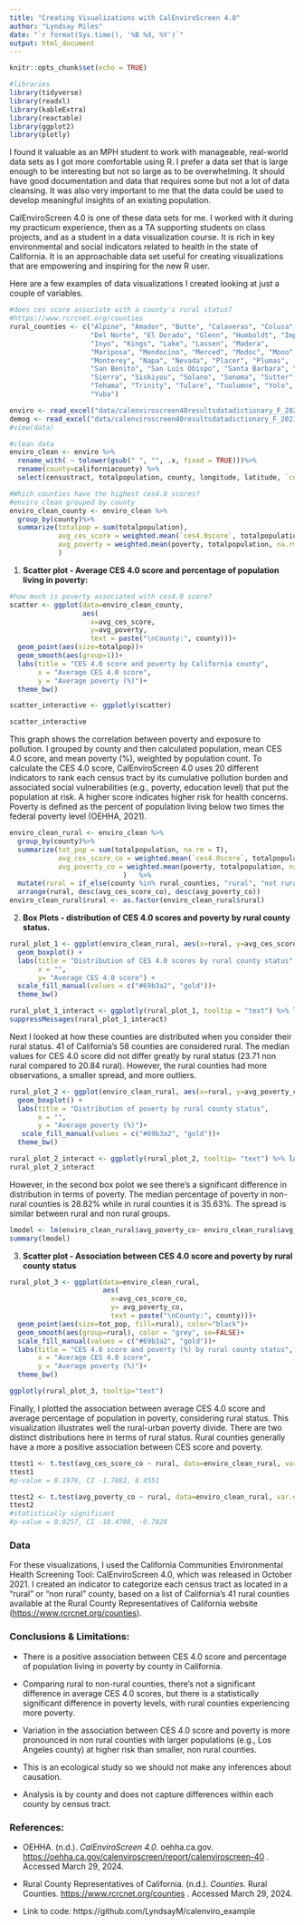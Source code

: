 ```yaml
---
title: "Creating Visualizations with CalEnviroScreen 4.0"
author: "Lyndsay Miles"
date: "`r format(Sys.time(), '%B %d, %Y')`"
output: html_document
---
```


```r
knitr::opts_chunk$set(echo = TRUE)
```

```r
#libraries
library(tidyverse)
library(readxl)
library(kableExtra)
library(reactable)
library(ggplot2)
library(plotly)
```

I found it valuable as an MPH student to work with manageable, real-world data sets as I got more comfortable using R. I prefer a data set that is large enough to be interesting but not so large as to be overwhelming. It should have good documentation and data that requires some but not a lot of data cleansing. It was also very important to me that the data could be used to develop meaningful insights of an existing population.

CalEnviroScreen 4.0 is one of these data sets for me. I worked with it during my practicum experience, then as a TA supporting students on class projects, and as a student in a data visualization course. It is rich in key environmental and social indicators related to health in the state of California. It is an approachable data set useful for creating visualizations that are empowering and inspiring for the new R user.

Here are a few examples of data visualizations I created looking at just a couple of variables.

```r
#does ces score associate with a county's rural status?
#https://www.rcrcnet.org/counties
rural_counties <- c("Alpine", "Amador", "Butte", "Calaveras", "Colusa", 
                    "Del Norte", "El Dorado", "Glenn", "Humboldt", "Imperial", 
                    "Inyo", "Kings", "Lake", "Lassen", "Madera", 
                    "Mariposa", "Mendocino", "Merced", "Modoc", "Mono", 
                    "Monterey", "Napa", "Nevada", "Placer", "Plumas", 
                    "San Benito", "San Luis Obispo", "Santa Barbara", "Shasta", 
                    "Sierra", "Siskiyou", "Solano", "Sonoma", "Sutter", 
                    "Tehama", "Trinity", "Tulare", "Tuolumne", "Yolo",
                    "Yuba")
```

```r
enviro <- read_excel("data/calenviroscreen40resultsdatadictionary_F_2021.xlsx", sheet = 1, na = "---") 
demog <- read_excel("data/calenviroscreen40resultsdatadictionary_F_2021.xlsx", sheet = 2, na = "---") 
#view(data)
```

```r
#clean data
enviro_clean <- enviro %>% 
  rename_with( ~ tolower(gsub(" ", "", .x, fixed = TRUE)))%>%
  rename(county=californiacounty) %>% 
  select(censustract, totalpopulation, county, longitude, latitude, `ces4.0score`, `ces4.0percentile`, poverty)
```

```r
#Which counties have the highest ces4.0 scores? 
#enviro_clean grouped by county
enviro_clean_county <- enviro_clean %>%
  group_by(county)%>%
  summarize(totalpop = sum(totalpopulation),
            avg_ces_score = weighted.mean(`ces4.0score`, totalpopulation, na.rm = T),
            avg_poverty = weighted.mean(poverty, totalpopulation, na.rm = T)
            )
```
1.  **Scatter plot - Average CES 4.0 score and percentage of population living in poverty:** 
```r
#how much is poverty associated with ces4.0 score? 
scatter <- ggplot(data=enviro_clean_county, 
                  aes(
                    x=avg_ces_score, 
                    y=avg_poverty,
                    text = paste("\nCounty:", county)))+
  geom_point(aes(size=totalpop))+
  geom_smooth(aes(group=1))+
  labs(title = "CES 4.0 score and poverty by California county",
       x = "Average CES 4.0 score",
       y = "Average poverty (%)")+
  theme_bw()

scatter_interactive <- ggplotly(scatter)

scatter_interactive
```
This graph shows the correlation between poverty and exposure to pollution. I grouped by county and then calculated population, mean CES 4.0 score, and mean poverty (%), weighted by population count. To calculate the CES 4.0 score, CalEnviroScreen 4.0 uses 20 different indicators to rank each census tract by its cumulative pollution burden and associated social vulnerabilities (e.g., poverty, education level) that put the population at risk. A higher score indicates higher risk for health concerns. Poverty is defined as the percent of population living below two times the federal poverty level (OEHHA, 2021).

```r
enviro_clean_rural <- enviro_clean %>% 
  group_by(county)%>% 
  summarize(tot_pop = sum(totalpopulation, na.rm = T), 
            avg_ces_score_co = weighted.mean(`ces4.0score`, totalpopulation, na.rm = T),
            avg_poverty_co = weighted.mean(poverty, totalpopulation, na.rm = T)
                            )   %>%
  mutate(rural = if_else(county %in% rural_counties, "rural", "not rural"))%>%
  arrange(rural, desc(avg_ces_score_co), desc(avg_poverty_co))
enviro_clean_rural$rural <- as.factor(enviro_clean_rural$rural)
```
2.  **Box Plots - distribution of CES 4.0 scores and poverty by rural county status.**
```r
rural_plot_1 <- ggplot(enviro_clean_rural, aes(x=rural, y=avg_ces_score_co, fill=rural)) +
  geom_boxplot() +
  labs(title = "Distribution of CES 4.0 scores by rural county status",
       x = "",
       y= "Average CES 4.0 score") +
  scale_fill_manual(values = c("#69b3a2", "gold"))+
  theme_bw()

rural_plot_1_interact <- ggplotly(rural_plot_1, tooltip = "text") %>% layout(showlegend=FALSE)
suppressMessages(rural_plot_1_interact)

```
Next I looked at how these counties are distributed when you consider their rural status. 41 of California's 58 counties are considered rural. The median values for CES 4.0 score did not differ greatly by rural status (23.71 non rural compared to 20.84 rural). However, the rural counties had more observations, a smaller spread, and more outliers. 

```r
rural_plot_2 <- ggplot(enviro_clean_rural, aes(x=rural, y=avg_poverty_co, fill=rural)) +
  geom_boxplot() +
  labs(title = "Distribution of poverty by rural county status",
       x = "",
       y = "Average poverty (%)")+
   scale_fill_manual(values = c("#69b3a2", "gold"))+
  theme_bw()

rural_plot_2_interact <- ggplotly(rural_plot_2, tooltip= "text") %>% layout(showlegend=FALSE)
rural_plot_2_interact
```
However, in the second box polot we see there's a significant difference in distribution in terms of poverty. The median percentage of poverty in non-rural counties is 28.82% while in rural counties it is 35.63%. The spread is similar between rural and non rural groups.

```r
lmodel <- lm(enviro_clean_rural$avg_poverty_co~ enviro_clean_rural$avg_ces_score_co)
summary(lmodel)
```
3.  **Scatter plot - Association between CES 4.0 score and poverty by rural county status** 
```r
rural_plot_3 <- ggplot(data=enviro_clean_rural, 
                       aes(
                         x=avg_ces_score_co, 
                         y= avg_poverty_co,
                         text = paste("\nCounty:", county)))+
  geom_point(aes(size=tot_pop, fill=rural), color="black")+
  geom_smooth(aes(group=rural), color = "grey", se=FALSE)+
  scale_fill_manual(values = c("#69b3a2", "gold"))+
  labs(title = "CES 4.0 score and poverty (%) by rural county status",
       x = "Average CES 4.0 score",
       y = "Average poverty (%)")+
  theme_bw()

ggplotly(rural_plot_3, tooltip="text") 
```

Finally, I plotted the association between average CES 4.0 score and average percentage of population in poverty, considering rural status. This visualization illustrates well the rural-urban poverty divide. There are two distinct distributions here in terms of rural status. Rural counties generally have a more a positive association between CES score and poverty.

```r

ttest1 <- t.test(avg_ces_score_co ~ rural, data=enviro_clean_rural, var.equal=TRUE)
ttest1
#p-value = 0.1976, CI -1.7882, 8.4551
```

```r

ttest2 <- t.test(avg_poverty_co ~ rural, data=enviro_clean_rural, var.equal=TRUE)
ttest2
#statistically significant
#p-value = 0.0257, CI -10.4708, -0.7028
```

### Data

For these visualizations, I used the California Communities Environmental Health Screening Tool: CalEnviroScreen 4.0, which was released in October 2021. I created an indicator to categorize each census tract as located in a "rural" or "non rural" county, based on a list of California's 41 rural counties available at the Rural County Representatives of California website (<https://www.rcrcnet.org/counties>).

### Conclusions & Limitations:

-   There is a positive association between CES 4.0 score and percentage of population living in poverty by county in California.

-   Comparing rural to non-rural counties, there's not a significant difference in average CES 4.0 scores, but there is a statistically significant difference in poverty levels, with rural counties experiencing more poverty.

-   Variation in the association between CES 4.0 score and poverty is more pronounced in non rural counties with larger populations (e.g., Los Angeles county) at higher risk than smaller, non rural counties.

-   This is an ecological study so we should not make any inferences about causation.

-   Analysis is by county and does not capture differences within each county by census tract.

### References:

-   OEHHA. (n.d.). *CalEnviroScreen 4.0*. oehha.ca.gov. <https://oehha.ca.gov/calenviroscreen/report/calenviroscreen-40> . Accessed March 29, 2024.

-   Rural County Representatives of California. (n.d.). *Counties*. Rural Counties. <https://www.rcrcnet.org/counties> . Accessed March 29, 2024.

-   Link to code: https://github.com/LyndsayM/calenviro_example